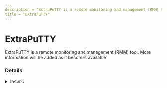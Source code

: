 ---
description = "ExtraPuTTY is a remote monitoring and management (RMM) tool. More information will be added as it becomes available."
title = "ExtraPuTTY"
---



# ExtraPuTTY

ExtraPuTTY is a remote monitoring and management (RMM) tool. More information will be added as it becomes available.

### Details
<Details author={""}
         category={""}
         created={""}
         website={""}
         lastModified={""}
         privileges={""}
         free={ false }
         verification={ false }
/>

#### Installation Paths
<Card code={ ["C:\\Users\\*\\ExtraPuTTY-0.30-2016-01-28-installer.exe", "*Users\\*\\ExtraPuTTY-0.30-2016-01-28-installer.exe", "*\\ExtraPuTTY-0.30-2016-01-28-installer.exe"] }/>

#### Supported OS
<Badges color="warning" badges={ ["Windows"] }/>




### Forensic Artifacts








### Detections
- Detects potential processes activity of ExtraPuTTY RMM tool
  - [Sigma Rule](https://github.com/magicsword-io/LOLRMM/blob/main/detections/sigma/extraputty_processes_sigma.yml)


